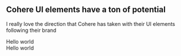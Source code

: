 
## Cohere UI elements have a ton of potential

I really love the direction that Cohere has taken with their UI elements following their brand

<ExampleFrame>
	<CohereArrowButton>Hello world</CohereArrowButton>
</ExampleFrame>

<div className='h-8' />

<ExampleFrame>
	<CohereButton>Hello world</CohereButton>
</ExampleFrame>

